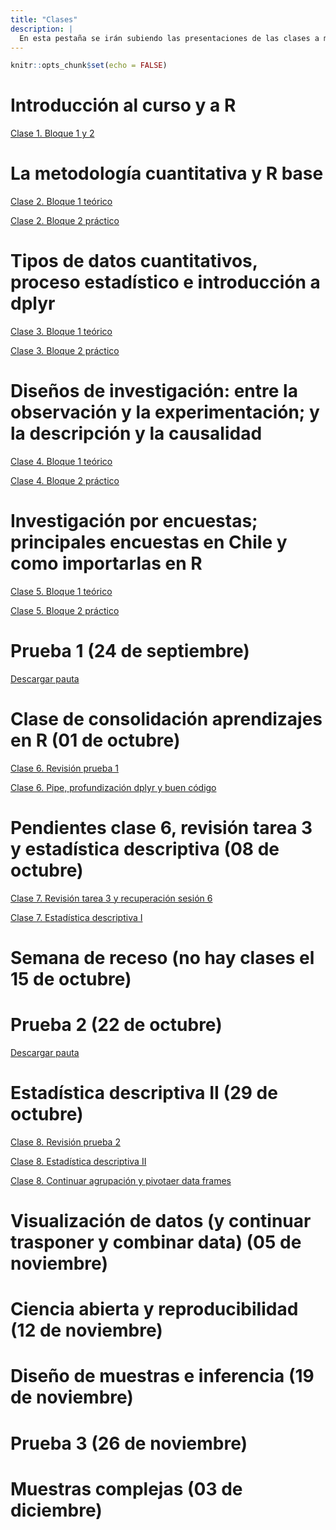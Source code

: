 ```yaml
---
title: "Clases"
description: |
  En esta pestaña se irán subiendo las presentaciones de las clases a medida que se vayan ejecutando. 
---
```


```r
knitr::opts_chunk$set(echo = FALSE)
```

# Introducción al curso y a R

[Clase 1. Bloque 1 y 2](clases/clase1/clase1.html)

# La metodología cuantitativa y R base

[Clase 2. Bloque 1 teórico](clases/clase2/clase2a.html)

[Clase 2. Bloque 2 práctico](clases/clase2/clase2b.html)

# Tipos de datos cuantitativos, proceso estadístico e introducción a dplyr

[Clase 3. Bloque 1 teórico](clases/clase3/clase3a_tipos.html)

[Clase 3. Bloque 2 práctico](clases/clase3/clase3b_dplyr.html)

# Diseños de investigación: entre la observación y la experimentación; y la descripción y la causalidad

[Clase 4. Bloque 1 teórico](clases/clase4/clase4a_diseno.html)

[Clase 4. Bloque 2 práctico](clases/clase4/clase4b_rproj.html)

# Investigación por encuestas; principales encuestas en Chile y como importarlas en R

[Clase 5. Bloque 1 teórico](https://opso791ucsh2021.netlify.app/clases/clase5/clase5a_cuestionarios.html#1)

[Clase 5. Bloque 2 práctico](https://opso791ucsh2021.netlify.app/clases/clase5/clase5b_help_import.html#1)

# Prueba 1 (24 de septiembre)

[Descargar pauta](pruebas/prueba1.pdf)

# Clase de consolidación aprendizajes en R (01 de octubre)

[Clase 6. Revisión prueba 1](https://opso791ucsh2021.netlify.app/clases/clase6/clase6a_correccion_prueba#1)

[Clase 6. Pipe, profundización dplyr y buen código](https://opso791ucsh2021.netlify.app/clases/clase6/clase6b_pipe_dplyr_codigo#1)

# Pendientes clase 6, revisión tarea 3 y estadística descriptiva (08 de octubre)

[Clase 7. Revisión tarea 3 y recuperación sesión 6](https://opso791ucsh2021.netlify.app/clases/clase7/clase7a_pendiente_dplyr_codigo#1)

[Clase 7. Estadística descriptiva I](https://opso791ucsh2021.netlify.app/clases/clase7/clase7b_estadistica_descriptiva#1)

# Semana de receso (no hay clases el 15 de octubre)

# Prueba 2 (22 de octubre)

[Descargar pauta](pruebas/prueba2.pdf)

# Estadística descriptiva II (29 de octubre)

[Clase 8. Revisión prueba 2](https://opso791ucsh2021.netlify.app/clases/clase8/clase8a_correccion_prueba2#1)

[Clase 8. Estadística descriptiva II](https://opso791ucsh2021.netlify.app/clases/clase8/clase8b_estadistica_descriptiva2#1)

[Clase 8. Continuar agrupación y pivotaer data frames](https://opso791ucsh2021.netlify.app/clases/clase8/clase8c_agrupar_trasponer#1)

# Visualización de datos (y continuar trasponer y combinar data) (05 de noviembre)

# Ciencia abierta y reproducibilidad (12 de noviembre)

# Diseño de muestras e inferencia (19 de noviembre)

# Prueba 3 (26 de noviembre)

# Muestras complejas (03 de diciembre)

